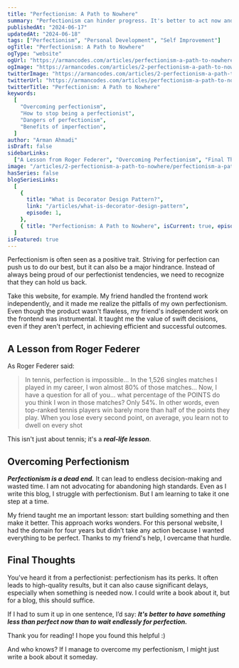 ```yaml
---
title: "Perfectionism: A Path to Nowhere"
summary: "Perfectionism can hinder progress. It's better to act now and improve later. Start building and refine over time for the best results."
publishedAt: "2024-06-17"
updatedAt: "2024-06-18"
tags: ["Perfectionism", "Personal Development", "Self Improvement"]
ogTitle: "Perfectionism: A Path to Nowhere"
ogType: "website"
ogUrl: "https://armancodes.com/articles/perfectionism-a-path-to-nowhere"
ogImage: "https://armancodes.com/articles/2-perfectionism-a-path-to-nowhere/perfectionism-a-path-to-nowhere.jpg"
twitterImage: "https://armancodes.com/articles/2-perfectionism-a-path-to-nowhere/perfectionism-a-path-to-nowhere.jpg"
twitterUrl: "https://armancodes.com/articles/perfectionism-a-path-to-nowhere"
twitterTitle: "Perfectionism: A Path to Nowhere"
keywords:
  [
    "Overcoming perfectionism",
    "How to stop being a perfectionist",
    "Dangers of perfectionism",
    "Benefits of imperfection",
  ]
author: "Arman Ahmadi"
isDraft: false
sidebarLinks:
  ["A Lesson from Roger Federer", "Overcoming Perfectionism", "Final Thoughts"]
image: "/articles/2-perfectionism-a-path-to-nowhere/perfectionism-a-path-to-nowhere.jpg"
hasSeries: false
blogSeriesLinks:
  [
    {
      title: "What is Decorator Design Pattern?",
      link: "/articles/what-is-decorator-design-pattern",
      episode: 1,
    },
    { title: "Perfectionism: A Path to Nowhere", isCurrent: true, episode: 2 },
  ]
isFeatured: true
---
```


Perfectionism is often seen as a positive trait. Striving for perfection can push us to do our best, but it can also be a major hindrance.
Instead of always being proud of our perfectionist tendencies, we need to recognize that they can hold us back.

Take this website, for example. My friend handled the frontend work independently, and it made me realize the pitfalls of my own perfectionism.
Even though the product wasn't flawless, my friend's independent work on the frontend was instrumental.
It taught me the value of swift decisions, even if they aren't perfect, in achieving efficient and successful outcomes.

## A Lesson from Roger Federer

As Roger Federer said:

> In tennis, perfection is impossible... In the 1,526 singles matches I played in my career, I won almost 80% of those matches... Now, I have a question for all of you... what percentage of the POINTS do you think I won in those matches? Only 54%. In other words, even top-ranked tennis players win barely more than half of the points they play. When you lose every second point, on average, you learn not to dwell on every shot

This isn't just about tennis; it's a **_real-life lesson_**.

## Overcoming Perfectionism

**_Perfectionism is a dead end._** It can lead to endless decision-making and wasted time. I am not advocating for abandoning high standards.
Even as I write this blog, I struggle with perfectionism. But I am learning to take it one step at a time.

My friend taught me an important lesson: start building something and then make it better. This approach works wonders.
For this personal website, I had the domain for four years but didn’t take any action because I wanted everything to be perfect. Thanks to my friend's help, I overcame that hurdle.

## Final Thoughts

You've heard it from a perfectionist: perfectionism has its perks. It often leads to high-quality results, but it can also cause significant delays, especially when something is needed now.
I could write a book about it, but for a blog, this should suffice.

If I had to sum it up in one sentence, I’d say: **_It's better to have something less than perfect now than to wait endlessly for perfection._**

Thank you for reading! I hope you found this helpful :)

And who knows? If I manage to overcome my perfectionism, I might just write a book about it someday.
